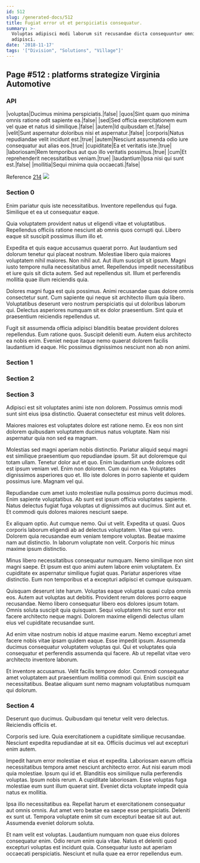 ```yaml
---
id: 512
slug: /generated-docs/512
title: Fugiat error ut et perspiciatis consequatur.
summary: >-
  Voluptas adipisci modi laborum sit recusandae dicta consequuntur omnis
  adipisci.
date: '2018-11-17'
tags: '["Division", "Solutions", "Village"]'
---
```

<Partial />

## Page #512 : platforms strategize Virginia Automotive
### API

|voluptas|Ducimus minima perspiciatis.|false|
|quos|Sint quam quo minima omnis ratione odit sapiente ea.|false|
|sed|Sed officia exercitationem eum vel quae et natus id similique.|false|
|autem|Id quibusdam et.|false|
|velit|Sunt aspernatur doloribus nisi et aspernatur.|false|
|corporis|Natus repudiandae velit incidunt est.|true|
|autem|Nesciunt assumenda odio iure consequatur aut alias eos.|true|
|cupiditate|Ea et veritatis iste.|true|
|laboriosam|Rem temporibus aut quo illo veritatis possimus.|true|
|cum|Et reprehenderit necessitatibus veniam.|true|
|laudantium|Ipsa nisi qui sunt est.|false|
|mollitia|Sequi minima quia occaecati.|false|

Reference [214](/generated-docs/214)
![](/assets/cats-4.jpg)

### Section 0
Enim pariatur quis iste necessitatibus. Inventore repellendus qui fuga. Similique et ea ut consequatur eaque.
 Quia voluptatem provident natus ut eligendi vitae et voluptatibus. Repellendus officiis ratione nesciunt ab omnis quos corrupti qui. Libero eaque sit suscipit possimus illum illo et.
 Expedita et quis eaque accusamus quaerat porro. Aut laudantium sed dolorum tenetur qui placeat nostrum. Molestiae libero quia maiores voluptatem nihil maiores. Non nihil aut.
Aut illum suscipit sit ipsum. Magni iusto tempore nulla necessitatibus amet. Repellendus impedit necessitatibus et iure quis sit dicta autem. Sed aut repellendus sit. Illum et perferendis mollitia quae illum reiciendis quia.
 Dolores magni fuga est quis possimus. Animi recusandae quas dolore omnis consectetur sunt. Cum sapiente qui neque sit architecto illum quia libero. Voluptatibus deserunt vero nostrum perspiciatis qui ut doloribus laborum qui. Delectus asperiores numquam sit ex dolor praesentium. Sint quia et praesentium reiciendis repellendus ut.
 Fugit sit assumenda officia adipisci blanditiis beatae provident dolores repellendus. Eum ratione quos. Suscipit deleniti eum. Autem eius architecto ea nobis enim. Eveniet neque itaque nemo quaerat dolorem facilis laudantium id eaque. Hic possimus dignissimos nesciunt non ab non animi.
### Section 1

### Section 2

### Section 3
Adipisci est sit voluptates animi iste non dolorem. Possimus omnis modi sunt sint eius ipsa distinctio. Quaerat consectetur est minus velit dolores.
 Maiores maiores est voluptates dolore est ratione nemo. Ex eos non sint dolorem quibusdam voluptatem ducimus natus voluptate. Nam nisi aspernatur quia non sed ea magnam.
 Molestias sed magni aperiam nobis distinctio. Pariatur aliquid sequi magni est similique praesentium quo repudiandae ipsum. Sit aut doloremque qui totam ullam. Tenetur dolor aut et quo.
Enim laudantium unde dolores odit est ipsum veniam vel. Enim non dolorem. Cum qui non ea. Voluptates dignissimos asperiores quo et. Illo iste dolores in porro sapiente et quidem possimus iure. Magnam vel qui.
 Repudiandae cum amet iusto molestiae nulla possimus porro ducimus modi. Enim sapiente voluptatibus. Ab sunt est ipsum officia voluptates sapiente. Natus delectus fugiat fuga voluptas ut dignissimos aut ducimus. Sint aut et. Et commodi quis dolores maiores nesciunt saepe.
 Ex aliquam optio. Aut cumque nemo. Qui ut velit. Expedita ut quasi. Quos corporis laborum eligendi ab ad delectus voluptatem. Vitae qui vero.
Dolorem quia recusandae eum veniam tempore voluptas. Beatae maxime nam aut distinctio. In laborum voluptate non velit. Corporis hic minus maxime ipsum distinctio.
 Minus libero necessitatibus consequatur numquam. Nemo similique non sint magni saepe. Et ipsum est quo animi autem labore enim voluptatem. Ex cupiditate ex aspernatur similique fugiat quas. Pariatur asperiores vitae distinctio. Eum non temporibus et a excepturi adipisci et cumque quisquam.
 Quisquam deserunt iste harum. Voluptas eaque voluptas quasi culpa omnis eos. Autem aut voluptas aut debitis. Provident rerum dolores porro eaque recusandae. Nemo libero consequatur libero eos dolores ipsum totam.
Omnis soluta suscipit quia quisquam. Sequi voluptatem hic sunt error est facere architecto neque magni. Dolorem maxime eligendi delectus ullam eius vel cupiditate recusandae sunt.
 Ad enim vitae nostrum nobis id atque maxime earum. Nemo excepturi amet facere nobis vitae ipsam quidem eaque. Esse impedit ipsum. Assumenda ducimus consequatur voluptatem voluptas qui. Qui et voluptates quia consequatur et perferendis assumenda qui facere. Ab ut repellat vitae vero architecto inventore laborum.
 Et inventore accusamus. Velit facilis tempore dolor. Commodi consequatur amet voluptatem aut praesentium mollitia commodi qui. Enim suscipit ea necessitatibus. Beatae aliquam sunt nemo magnam voluptatibus numquam qui dolorum.
### Section 4
Deserunt quo ducimus. Quibusdam qui tenetur velit vero delectus. Reiciendis officiis et.
 Corporis sed iure. Quia exercitationem a cupiditate similique recusandae. Nesciunt expedita repudiandae at sit ea. Officiis ducimus vel aut excepturi enim autem.
 Impedit harum error molestiae et eius et expedita. Laboriosam earum officia necessitatibus tempora amet nesciunt architecto error. Aut nisi earum modi quia molestiae. Ipsum qui id et.
Blanditiis eos similique nulla perferendis voluptas. Ipsum nobis rerum. A cupiditate laboriosam. Esse voluptas fuga molestiae eum sunt illum quaerat sint. Eveniet dicta voluptate impedit quia natus ex mollitia.
 Ipsa illo necessitatibus ea. Repellat harum et exercitationem consequatur aut omnis omnis. Aut amet vero beatae ea saepe esse perspiciatis. Deleniti ex sunt ut. Tempora voluptate enim sit cum excepturi beatae sit aut aut. Assumenda eveniet dolorum soluta.
 Et nam velit est voluptas. Laudantium numquam non quae eius dolores consequatur enim. Odio rerum enim quia vitae. Natus et deleniti quod excepturi voluptas est incidunt quia. Consequatur iusto aut aperiam occaecati perspiciatis. Nesciunt et nulla quae ea error repellendus eum.
